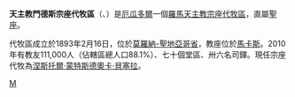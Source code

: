 {{Infobox Roman Catholic diocese
|Roman Catholic Diocese of = 天主教門德斯宗座代牧區
|Latin name of diocese = Vicariatus Apostolicus Mendezensis
|image = Ecuador - Vicariato apostolico di Méndez.jpg
|caption = 代牧區範圍
|location = [[厄瓜多爾|厄瓜多爾]]
|territory = [[莫羅納-聖地亞哥省|莫羅納-聖地亞哥省]]
|population = 111,000
|rite = 拉丁禮
|patron = 
|province = 直屬聖座
|established = 1893年
|cathedral = 馬卡斯聖母主教座堂
|副主教座堂 =
|leadership = 宗座代牧
|website = 
|教宗 = 
|metropolitan = 
|ordinary = 涅斯托爾·蒙特斯德奧卡·貝塞拉
|coadjutor bishop = 
|emeritus = 
}}

'''天主教門德斯宗座代牧區'''（{{lang-la|Vicariatus Apostolicus Mendezensis}}、{{lang-es|Vicariato Apostólico de Méndez}}）是[[厄瓜多爾|厄瓜多爾]]一個[[羅馬天主教|羅馬天主教]][[宗座代牧區|宗座代牧區]]，直屬[[聖座|聖座]]。

代牧區成立於1893年2月16日，位於[[莫羅納-聖地亞哥省|莫羅納-聖地亞哥省]]，教座位於[[馬卡斯|馬卡斯]]。2010年有教友111,000人（佔轄區總人口88.1%）、七十個堂區、卅六名司鐸。現任宗座代牧為[[涅斯托爾·蒙特斯德奧卡·貝塞拉|涅斯托爾·蒙特斯德奧卡·貝塞拉]]。

{{厄瓜多爾天主教教區}}
[[Category:厄瓜多爾天主教教區|M]]